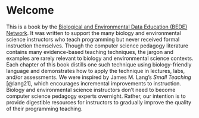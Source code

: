 # Welcome {.unnumbered}

This is a book by the [Biological and Environmental Data Education (BEDE) Network](https://qubeshub.org/community/groups/bede/about). It was written to support the many biology and environmental science instructors who teach programming but never received formal instruction themselves. Though the computer science pedagogy literature contains many evidence-based teaching techniques, the jargon and examples are rarely relevant to biology and environmental science contexts. Each chapter of this book distills one such technique using biology-friendly language and demonstrates how to apply the technique in lectures, labs, and/or assessments. We were inspired by James M. Lang's *Small Teaching* [@lang21], which encourages incremental improvements to instruction. Biology and environmental science instructors don't need to become computer science pedagogy experts overnight. Rather, our intention is to provide digestible resources for instructors to gradually improve the quality of their programming teaching.
